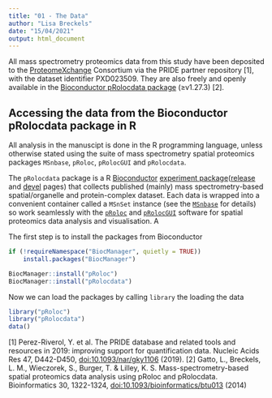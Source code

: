 ```yaml
---
title: "01 - The Data"
author: "Lisa Breckels"
date: "15/04/2021"
output: html_document
---
```


All mass spectrometry proteomics data from this study have been deposited to the [ProteomeXchange](http://proteomecentral.proteomexchange.org/cgi/GetDataset) Consortium via the PRIDE partner repository [1], with the dataset identifier PXD023509. They are also freely and openly available in the [Bioconductor pRolocdata package](https://bioconductor.org/packages/release/data/experiment/html/pRolocdata.html) (≥v1.27.3) [2].

## Accessing the data from the Bioconductor pRolocdata package in R
All analysis in the manuscipt is done in the R programming language, unless otherwise stated using the suite of mass spectrometry spatial proteomics packages `MSnbase`, `pRoloc`, `pRolocGUI` and `pRolocdata`.

The `pRolocdata` package is a R [Bioconductor](http://bioconductor.org/) [experiment package](http://bioconductor.org/packages/release/BiocViews.html#___ExperimentData)([release](http://bioconductor.org/packages/release/data/experiment/html/pRolocdata.html) and [devel](http://bioconductor.org/packages/devel/data/experiment/html/pRolocdata.html) pages) that collects published (mainly) mass spectrometry-based spatial/organelle and protein-complex dataset. Each data is wrapped into a convenient container called a `MSnSet` instance (see the [`MSnbase`](http://www.bioconductor.org/packages/release/bioc/html/MSnbase.html) for details) so work seamlessly with the [`pRoloc`](http://bioconductor.org/packages/release/data/experiment/html/pRolocdata.html) and [`pRolocGUI`](http://bioconductor.org/packages/devel/bioc/html/pRolocGUI.html) software for spatial proteomics data analysis and visualisation. A  

The first step is to install the packages from Bioconductor
```r
if (!requireNamespace("BiocManager", quietly = TRUE))
    install.packages("BiocManager")

BiocManager::install("pRoloc")
BiocManager::install("pRolocdata")
```

Now we can load the packages by calling `library` the loading the data
```r
library("pRoloc")
library("pRolocdata")
data()
```

[1] Perez-Riverol, Y. et al. The PRIDE database and related tools and resources in 2019: improving support for quantification data. Nucleic Acids Res 47, D442-D450, [doi:10.1093/nar/gky1106](doi:10.1093/nar/gky1106) (2019).
[2] Gatto, L., Breckels, L. M., Wieczorek, S., Burger, T. & Lilley, K. S. Mass-spectrometry-based spatial proteomics data analysis using pRoloc and pRolocdata. Bioinformatics 30, 1322-1324, [doi:10.1093/bioinformatics/btu013](doi:10.1093/bioinformatics/btu013) (2014)
